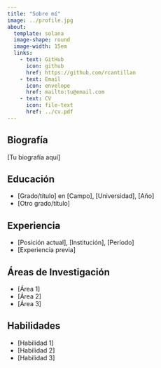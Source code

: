 ```yaml
---
title: "Sobre mí"
image: ../profile.jpg
about:
  template: solana
  image-shape: round
  image-width: 15em
  links:
    - text: GitHub
      icon: github
      href: https://github.com/rcantillan
    - text: Email
      icon: envelope
      href: mailto:tu@email.com
    - text: CV
      icon: file-text
      href: ../cv.pdf
---
```


## Biografía

[Tu biografía aquí]

## Educación

- [Grado/título] en [Campo], [Universidad], [Año]
- [Otro grado/título]

## Experiencia

- [Posición actual], [Institución], [Período]
- [Experiencia previa]

## Áreas de Investigación

- [Área 1]
- [Área 2]
- [Área 3]

## Habilidades

- [Habilidad 1]
- [Habilidad 2]
- [Habilidad 3]